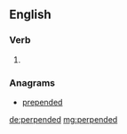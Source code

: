 ==English==

===Verb===
{{head|en}}

# {{en-past of|perpend}}

===Anagrams===
* [[prepended#English|prepended]]

[[de:perpended]]
[[mg:perpended]]